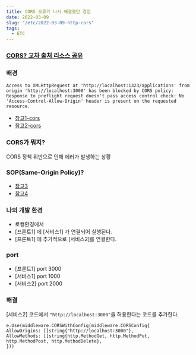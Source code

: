 ```yaml
---
title: CORS 오류가 나서 해결했던 경험
date: 2022-03-09
slug: "/etc/2022-03-09-http-cors"
tags:
  - ETC
---
```


### [CORS? 교차 출처 리소스 공유](https://developer.mozilla.org/ko/docs/Web/HTTP/CORS)

### 배경
```
Access to XMLHttpRequest at 'http://localhost:1323/applications' from origin 'http://localhost:3000' has been blocked by CORS policy: Response to preflight request doesn't pass access control check: No 'Access-Control-Allow-Origin' header is present on the requested resource.
```
* [참고1-cors](
https://coding-groot.tistory.com/91)
* [참고2-cors](
https://evan-moon.github.io/2020/05/21/about-cors/)


### CORS가 뭐지?
CORS 정책 위반으로 인해 에러가 발생하는 상황
### SOP(Same-Origin Policy)?

* [참고3](  https://joshua1988.github.io/vue-camp/front-dev.html#%E1%84%8B%E1%85%AE%E1%84%83%E1%85%A2-rest-api%E1%84%8B%E1%85%A6-%E1%84%83%E1%85%A2%E1%84%92%E1%85%A1%E1%86%AB-%E1%84%8B%E1%85%B5%E1%84%92%E1%85%A2)
* [참고4](https://joshua1988.github.io/webpack-guide/devtools/webpack-dev-server.html#%ED%94%84%EB%A1%9D%EC%8B%9C-proxy-%EC%84%A4%EC%A0%95)
### 나의 개발 환경

* 로컬환경에서
* [프론트1] 에 [서비스1] 가 연결되어 실행된다.
* [프론트1] 에 추가적으로 [서비스2]를 연결한다.

### port
* [프론트1] port  3000
* [서비스1] port  1000
* [서비스2] port  2000


### 해결
[서비스2] 코드에서 `"http://localhost:3000"`을 허용한다는 코드를 추가한다.
```
e.Use(middleware.CORSWithConfig(middleware.CORSConfig{
AllowOrigins: []string{"http://localhost:3000"},
AllowMethods: []string{http.MethodGet, http.MethodPut, http.MethodPost, http.MethodDelete},
}))
```